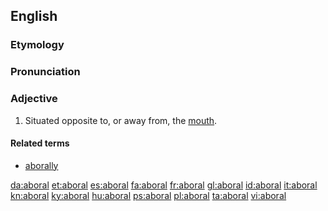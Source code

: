 ==English==

===Etymology===
{{prefix|ab|oral|t1=away from|t2=the mouth}}

===Pronunciation===
{{a|US}} {{IPA|/æb.ˈɔɹ.əl/|/æb.ˈɔɹ.əl/}}

===Adjective===
{{en-adj}}

# {{zoology}} Situated opposite to, or away from, the [[mouth]].

====Related terms====
* [[aborally]]

[[da:aboral]]
[[et:aboral]]
[[es:aboral]]
[[fa:aboral]]
[[fr:aboral]]
[[gl:aboral]]
[[id:aboral]]
[[it:aboral]]
[[kn:aboral]]
[[ky:aboral]]
[[hu:aboral]]
[[ps:aboral]]
[[pl:aboral]]
[[ta:aboral]]
[[vi:aboral]]